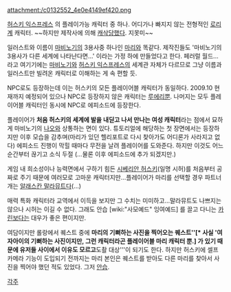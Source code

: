 attachment:/c0132552_4e0e4149ef420.png

[[허스키 익스프레스]] 의 플레이가능 캐릭터 중 하나. 어디가나 빠지지 않는 전형적인 [[로리]]계 캐릭터. ~~하지만 제작사에 의해 [[캐삭]]당했다. 지못미~~

일러스트와 이름이 [[마비노기]]의 3용사중 하나인 [[마리]]와 똑같다. 제작진들도 '마비노기의 3용사가 다른 세계에 나타난다면...' 이라는 가정 하에 만들었다고 한다. 페러럴 월드...라고 여기기에는 [[마비노기]]와 [[허스키 익스프레스]]의 세계관 자체가 다르므로 그냥 이름과 일러스트만 빌려온 캐릭터로 이해하는 게 속 편할 듯.

NPC로도 등장하는데 이는 허스키의 모든 플레이어블 캐릭터가 동일하다. 2009.10 현재까지 예정되어 있으나 NPC로 등장하지 않은 캐릭터는 [[루에리]]뿐. 나머지는 모두 플레이어블 캐릭터인 동시에 NPC로 에피소드에 등장한다.

플레이어가 '''처음 허스키의 세계에 발을 내딛고 나서 만나는 여성 캐릭터'''라는 점에서 묘하게 마비노기의 [[나오]]와 상통하는 면이 있다. 튜토리얼에 해당하는 첫 장면에서는 등장하지만 이후 모습을 감추며(마리가 있던 헬리포트로 다시 찾아가도 어디론가 사라지고 없다) 에피소드 진행이 막힐 때마다 무전을 날려 플레이어를 도와준다. 하지만 이것도 어느 순간부터 끊기고 소식 두절 
(...물론 이후 에피소드에 추가 되겠지만.)

게임 내 희소성이나 능력면에서 구하기 힘든 [[시베리안 허스키]](일명 시허)를 처음부터 공짜로 주기 때문에 여러모로 고마운 캐릭터지만...플레이어가 마리를 선택할 경우 파트너 개는 [[알래스칸 말라뮤트]]다(...)

매력 특화 캐릭터라 교역에서 이득을 보지만 그 수치는 미미하고...말라뮤트도 나쁘지는 않으나 시허는 이길 수 없다. 그래도 안습 [wiki:"사모예드" 잉여예드] 를 끌고 다니는 [[카린]]보다는 대우가 좋은 편이지만.

여담이지만 롤랑에서 퀘스트 중에 '''마리의 기뻐하는 사진을 찍어오는 퀘스트''[* 사실 '여자아이의 기뻐하는 사진이지만, 그런 캐릭터라곤 플레이어블 마리 캐릭터 뿐.] 가 있기 때문에 유저들 사이에서 이유도 모르고 '''도촬 대상'''이 되기도 한다. 하지만 허스키에 셀프 카메라 기능이 도입되기 전까지는 마리 본인은 퀘스트를 받아도 다른 마리를 찾아서 사진을 찍어야 했던 적도 있었다. 그저 [[안습]].

[[각주]]
